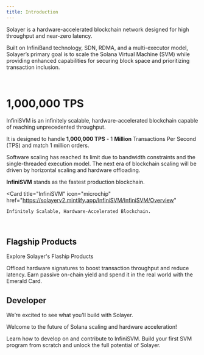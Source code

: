 ```yaml
---
title: Introduction
---
```


Solayer is a hardware-accelerated blockchain network designed for high throughput and near-zero latency. 

Built on InfiniBand technology, SDN, RDMA, and a multi-executor model, Solayer’s primary goal is to scale the Solana Virtual Machine (SVM) while providing enhanced capabilities for securing block space and prioritizing transaction inclusion.

<br />

# 1,000,000 TPS

InfiniSVM is an infinitely scalable, hardware-accelerated blockchain capable of reaching unprecedented throughput. 

It is designed to handle **1,000,000 TPS** - 1 **Million** Transactions Per Second (TPS) and match 1 million orders.  

Software scaling has reached its limit due to bandwidth constraints and the single-threaded execution model. 
The next era of blockchain scaling will be driven by horizontal scaling and hardware offloading.  



**InfiniSVM** stands as the fastest production blockchain.

  <Card
    title="InfiniSVM"
    icon="microchip"
    href="https://solayerv2.mintlify.app/InfiniSVM/InfiniSVM/Overview"
  >
    Infinitely Scalable, Hardware-Accelerated Blockchain.
  </Card>

<br />

## Flagship Products

Explore Solayer's Flaship Products

<CardGroup cols={2}>
  <Card
    title="sSOL & MegaValidator"
    icon="circle-nodes"
    href="https://solayerv2.mintlify.app/Flagship_Product/sSOL/Overview"
  >
    Offload hardware signatures to boost transaction throughput and reduce latency.
  </Card>
  <Card
    title="sUSD & Emerald Card"
    icon="coins"
    href="https://solayerv2.mintlify.app/Flagship_Product/sUSD/Yield-Bearing_Stablecoin/What_is_sUSD"
  >
    Earn passive on-chain yield and spend it in the real world with the Emerald Card.
  </Card>
</CardGroup>

<br />

## Developer

We’re excited to see what you’ll build with Solayer. 

Welcome to the future of Solana scaling and hardware acceleration!

<CardGroup cols={2}>
  <Card
    title="Developer Tools"
    icon="screwdriver-wrench"
    href="https://solayerv2.mintlify.app/Developers/Developer_Tools/Transacion_Acceleration"
  >
    Learn how to develop on and contribute to InfiniSVM.
  </Card>
  <Card
    title="Learn SVM"
    icon="graduation-cap"
    href="https://solayerv2.mintlify.app/Developers/Learn_SVM/Guideline"
  >
    Build your first SVM program from scratch and unlock the full potential of Solayer.
  </Card>
</CardGroup>


